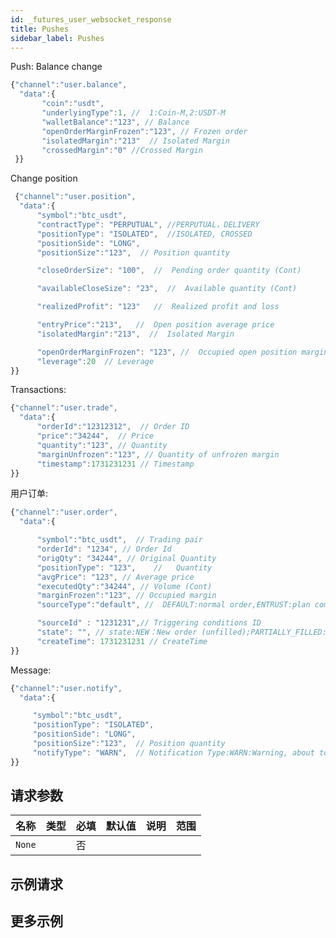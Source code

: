 ```yaml
---
id: _futures_user_websocket_response
title: Pushes
sidebar_label: Pushes
---
```


Push: Balance change

```js
{"channel":"user.balance",
  "data":{
       "coin":"usdt",
       "underlyingType":1, //  1:Coin-M,2:USDT-M
       "walletBalance":"123", // Balance
       "openOrderMarginFrozen":"123", // Frozen order
       "isolatedMargin":"213"  // Isolated Margin
       "crossedMargin":"0" //Crossed Margin
 }}
```

Change position

```js
 {"channel":"user.position",
  "data":{
      "symbol":"btc_usdt",
      "contractType": "PERPUTUAL", //PERPUTUAL，DELIVERY
      "positionType": "ISOLATED",  //ISOLATED, CROSSED
      "positionSide": "LONG",
      "positionSize":"123",  // Position quantity

      "closeOrderSize": "100",  //  Pending order quantity (Cont)

      "availableCloseSize": "23",  //  Available quantity (Cont)

      "realizedProfit": "123"   //  Realized profit and loss

      "entryPrice":"213",   //  Open position average price
      "isolatedMargin":"213",  //  Isolated Margin

      "openOrderMarginFrozen": "123", //  Occupied open position margin
      "leverage":20  // Leverage
}}
```

Transactions:

```js
{"channel":"user.trade",
  "data":{
      "orderId":"12312312",  // Order ID
      "price":"34244",  // Price
      "quantity":"123", // Quantity
      "marginUnfrozen":"123", // Quantity of unfrozen margin
      "timestamp":1731231231 // Timestamp
}}
```

用户订单:

```js
{"channel":"user.order",
  "data":{

      "symbol":"btc_usdt",  // Trading pair
      "orderId": "1234", // Order Id
      "origQty": "34244", // Original Quantity
      "positionType": "123",    //   Quantity
      "avgPrice": "123", // Average price
      "executedQty":"34244", // Volume (Cont)
      "marginFrozen":"123", // Occupied margin
      "sourceType":"default", //  DEFAULT:normal order,ENTRUST:plan commission,PROFIR:Take Profit and Stop Loss

      "sourceId" : "1231231",// Triggering conditions ID
      "state": "", // state:NEW：New order (unfilled);PARTIALLY_FILLED:Partial deal;PARTIALLY_CANCELED:Partial revocation;FILLED:Filled;CANCELED:Cancled;REJECTED:Order failed;EXPIRED：Expired
      "createTime": 1731231231 // CreateTime
}}
```

Message:

```js
{"channel":"user.notify",
  "data":{

     "symbol":"btc_usdt",
     "positionType": "ISOLATED",
     "positionSide": "LONG",
     "positionSize":"123",  // Position quantity
     "notifyType": "WARN",  // Notification Type:WARN:Warning, about to be levelled,PARTIAL:Partially Liquidation,LIQUIDATION:Liquidation,ADL:ADL
}}
```

## 请求参数

| 名称   | 类型 | 必填 | 默认值 | 说明 | 范围 |
| ------ | ---- | ---- | ------ | ---- | ---- |
| `None` |      | 否   |        |      |      |

## 示例请求

## 更多示例
